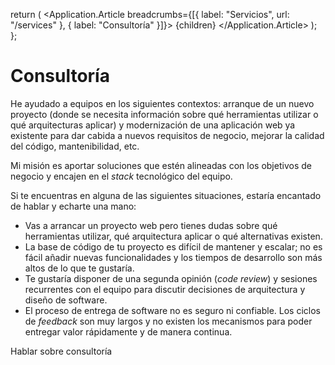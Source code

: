 
  return (
    <Application theme={Theme.Light}>
      <Application.Article breadcrumbs={[{ label: "Servicios", url: "/services" }, { label: "Consultoría" }]}>
        {children}
      </Application.Article>
    </Application>
  );
};

# Consultoría

He ayudado a equipos en los siguientes contextos: arranque de un nuevo proyecto (donde se necesita información sobre qué
herramientas utilizar o qué arquitecturas aplicar) y modernización de una aplicación web ya existente para dar cabida a
nuevos requisitos de negocio, mejorar la calidad del código, mantenibilidad, etc.

Mi misión es aportar soluciones que estén alineadas con los objetivos de negocio y encajen en el _stack_ tecnológico del
equipo.

Si te encuentras en alguna de las siguientes situaciones, estaría encantado de hablar y echarte una mano:

- Vas a arrancar un proyecto web pero tienes dudas sobre qué herramientas utilizar, qué arquitectura aplicar o qué
  alternativas existen.
- La base de código de tu proyecto es difícil de mantener y escalar; no es fácil añadir nuevas funcionalidades y los
  tiempos de desarrollo son más altos de lo que te gustaría.
- Te gustaría disponer de una segunda opinión (_code review_) y sesiones recurrentes con el equipo para discutir
  decisiones de arquitectura y diseño de software.
- El proceso de entrega de software no es seguro ni confiable. Los ciclos de _feedback_ son muy largos y no existen los
  mecanismos para poder entregar valor rápidamente y de manera continua.

<QuickContact className="AppArticle__QuickContact" subject="Sesión de Consultoría">
  Hablar sobre consultoría
</QuickContact>
